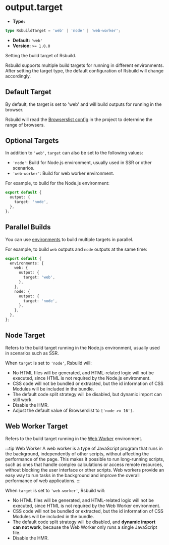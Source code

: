 # output.target

- **Type:**

```ts
type RsbuildTarget = 'web' | 'node' | 'web-worker';
```

- **Default:** `'web'`
- **Version:** `>= 1.0.0`

Setting the build target of Rsbuild.

Rsbuild supports multiple build targets for running in different environments. After setting the target type, the default configuration of Rsbuild will change accordingly.

## Default Target

By default, the target is set to 'web' and will build outputs for running in the browser.

Rsbuild will read the [Browserslist config](https://github.com/browserslist/browserslist) in the project to determine the range of browsers.

## Optional Targets

In addition to `'web'`, `target` can also be set to the following values:

- `'node'`: Build for Node.js environment, usually used in SSR or other scenarios.
- `'web-worker'`: Build for web worker environment.

For example, to build for the Node.js environment:

```ts
export default {
  output: {
    target: 'node',
  },
};
```

## Parallel Builds

You can use [environments](/config/environments) to build multiple targets in parallel.

For example, to build `web` outputs and `node` outputs at the same time:

```ts
export default {
  environments: {
    web: {
      output: {
        target: 'web',
      },
    },
    node: {
      output: {
        target: 'node',
      },
    },
  },
};
```

## Node Target

Refers to the build target running in the Node.js environment, usually used in scenarios such as SSR.

When `target` is set to `'node'`, Rsbuild will:

- No HTML files will be generated, and HTML-related logic will not be executed, since HTML is not required by the Node.js environment.
- CSS code will not be bundled or extracted, but the id information of CSS Modules will be included in the bundle.
- The default code split strategy will be disabled, but dynamic import can still work.
- Disable the HMR.
- Adjust the default value of Browserslist to `['node >= 16']`.

## Web Worker Target

Refers to the build target running in the [Web Worker](https://developer.mozilla.org/en-US/docs/Web/API/Web_Workers_API) environment.

:::tip Web Worker
A web worker is a type of JavaScript program that runs in the background, independently of other scripts, without affecting the performance of the page. This makes it possible to run long-running scripts, such as ones that handle complex calculations or access remote resources, without blocking the user interface or other scripts. Web workers provide an easy way to run tasks in the background and improve the overall performance of web applications.
:::

When `target` is set to `'web-worker'`, Rsbuild will:

- No HTML files will be generated, and HTML-related logic will not be executed, since HTML is not required by the Web Worker environment.
- CSS code will not be bundled or extracted, but the id information of CSS Modules will be included in the bundle.
- The default code split strategy will be disabled, and **dynamic import can not work**, because the Web Worker only runs a single JavaScript file.
- Disable the HMR.
